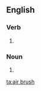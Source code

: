 ==English==

===Verb===
{{en-verb|head=[[air]] [[brush]]|air brushes|air brushing|air brushed}}

# {{alternative spelling of|airbrush}}

===Noun===
{{en-noun|head=[[air]] [[brush]]|es}}

# {{alternative spelling of|airbrush}}

[[ta:air brush]]